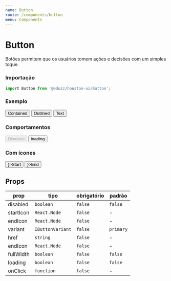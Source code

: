 ```yaml
---
name: Button
route: /components/button
menu: Components
---
```



# Button

Botões permitem que os usuários tomem ações e decisões com um simples toque.

### Importação

```js
import Button from '@eduzz/houston-ui/Button';
```

### Exemplo

<Playground>
  <Row>
    <Column>
      <Button>Contained</Button>
    </Column>
    <Column>
      <Button variant='outlined'>Outlined</Button>
    </Column>
    <Column>
      <Button variant='text'>Text</Button>
    </Column>
  </Row>
</Playground>

### Comportamentos

<Playground>
  <Row>
    <Column>
      <Button disabled>Disabled</Button>
    </Column>
    <Column>
      <Button loading>loading</Button>
    </Column>
  </Row>
</Playground>

### Com ícones

<Playground>
  <Row>
    <Column>
      <Button startIcon={<InsertEmoticonIcon />}>Start</Button>
    </Column>
    <Column>
      <Button endIcon={<InsertEmoticonIcon />}>End</Button>
    </Column>
  </Row>
</Playground>

## Props

| prop      | tipo             | obrigatório | padrão    |
| --------- | ---------------- | ----------- | --------- |
| disabled  | `boolean`        | `false`     | `false`   |
| startIcon | `React.Node`     | `false`     | -         |
| endIcon   | `React.Node`     | `false`     | -         |
| variant   | `IButtonVariant` | `false`     | `primary` |
| href      | `string`         | `false`     | -         |
| endIcon   | `React.Node`     | `false`     | -         |
| fullWidth | `boolean`        | `false`     | `false`   |
| loading   | `boolean`        | `false`     | `false`   |
| onClick   | `function`       | `false`     | -         |
